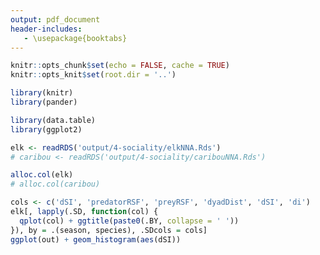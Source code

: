```yaml
---
output: pdf_document
header-includes:
   - \usepackage{booktabs}
---
```



```r
knitr::opts_chunk$set(echo = FALSE, cache = TRUE)
knitr::opts_knit$set(root.dir = '..')

library(knitr)
library(pander)
```

\clearpage

```r
library(data.table)
library(ggplot2)
```


```r
elk <- readRDS('output/4-sociality/elkNNA.Rds')
# caribou <- readRDS('output/4-sociality/caribouNNA.Rds')

alloc.col(elk)
# alloc.col(caribou)
```

```r
cols <- c('dSI', 'predatorRSF', 'preyRSF', 'dyadDist', 'dSI', 'di')
elk[, lapply(.SD, function(col) {
  qplot(col) + ggtitle(paste0(.BY, collapse = ' '))
}), by = .(season, species), .SDcols = cols]
ggplot(out) + geom_histogram(aes(dSI))
```
